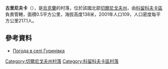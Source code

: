 {{coord|51|44|38|N|32|17|55|E|scale:100000|display=title}}

'''古里尼夫卡'''（{{lang-uk|Гуринівка}}），是[[烏克蘭|烏克蘭]]的村落，位於該國北部[[切爾尼戈夫州|切爾尼戈夫州]]，由[[科留科夫卡區|科留科夫卡區]]負責管轄，面積0.5平方公里，海拔高度138米，2001年人口109，人口密度每平方公里217.1人。

==參考資料==
* [http://weather.in.ua/ua/chernigovskaja/6208 Погода в селі Гуринівка] {{Wayback|url=http://weather.in.ua/ua/chernigovskaja/6208 |date=20111220094015 }}

[[Category:切爾尼戈夫州村落|Category:切爾尼戈夫州村落]]
[[Category:科留科夫卡區村落|Category:科留科夫卡區村落]]


{{Chernihiv-geo-stub}}